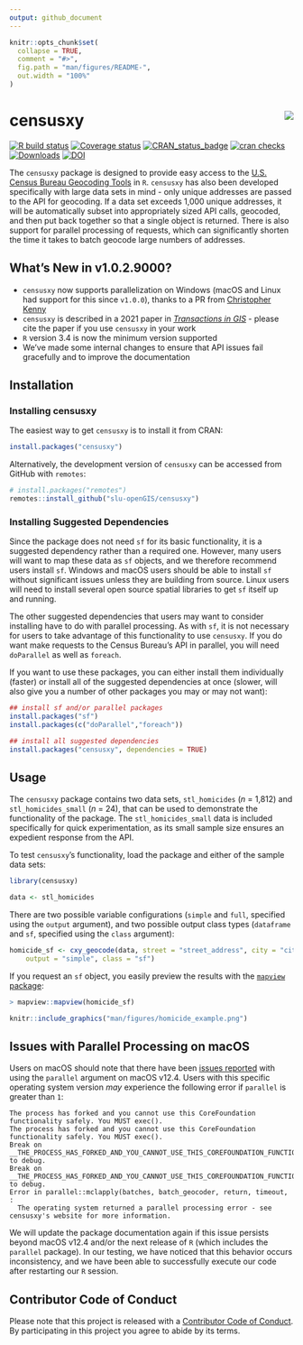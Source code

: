 ```yaml
---
output: github_document
---
```


<!-- README.md is generated from README.Rmd. Please edit that file -->

```r
knitr::opts_chunk$set(
  collapse = TRUE,
  comment = "#>",
  fig.path = "man/figures/README-",
  out.width = "100%"
)
```

# censusxy <img src="man/figures/logo.png" align="right" />

[![R build status](https://github.com/slu-openGIS/censusxy/workflows/R-CMD-check/badge.svg)](https://github.com/slu-openGIS/censusxy/actions)
[![Coverage status](https://codecov.io/gh/slu-openGIS/censusxy/branch/master/graph/badge.svg)](https://codecov.io/github/slu-openGIS/censusxy?branch=master)
[![CRAN_status_badge](https://www.r-pkg.org/badges/version/censusxy)](https://cran.r-project.org/package=censusxy)
[![cran checks](https://cranchecks.info/badges/worst/censusxy)](https://cran.r-project.org/web/checks/check_results_censusxy.html)
[![Downloads](https://cranlogs.r-pkg.org/badges/censusxy?color=brightgreen)](https://www.r-pkg.org/pkg/censusxy)
[![DOI](https://zenodo.org/badge/165924122.svg)](https://zenodo.org/badge/latestdoi/165924122)

The `censusxy` package is designed to provide easy access to the [U.S. Census Bureau Geocoding Tools](https://geocoding.geo.census.gov/geocoder/) in `R`. `censusxy` has also been developed specifically with large data sets in mind - only unique addresses are passed to the API for geocoding. If a data set exceeds 1,000 unique addresses, it will be automatically subset into appropriately sized API calls, geocoded, and then put back together so that a single object is returned. There is also support for parallel processing of requests, which can significantly shorten the time it takes to batch geocode large numbers of addresses.

## What's New in v1.0.2.9000?
* `censusxy` now supports parallelization on Windows (macOS and Linux had support for this since `v1.0.0`), thanks to a PR from [Christopher Kenny](https://github.com/christopherkenny)
* `censusxy` is described in a 2021 paper in [*Transactions in GIS*](https://onlinelibrary.wiley.com/doi/abs/10.1111/tgis.12741) - please cite the paper if you use `censusxy` in your work
* `R` version 3.4 is now the minimum version supported
* We've made some internal changes to ensure that API issues fail gracefully and to improve the documentation

## Installation
### Installing censusxy
The easiest way to get `censusxy` is to install it from CRAN:

```r
install.packages("censusxy")
```

Alternatively, the development version of `censusxy` can be accessed from GitHub with `remotes`:

```r
# install.packages("remotes")
remotes::install_github("slu-openGIS/censusxy")
```

### Installing Suggested Dependencies
Since the package does not need `sf` for its basic functionality, it is a suggested dependency rather than a required one. However, many users will want to map these data as `sf` objects, and we therefore recommend users install `sf`. Windows and macOS users should be able to install `sf` without significant issues unless they are building from source. Linux users will need to install several open source spatial libraries to get `sf` itself up and running. 

The other suggested dependencies that users may want to consider installing have to do with parallel processing. As with `sf`, it is not necessary for users to take advantage of this functionality to use `censusxy`. If you do want make requests to the Census Bureau's API in parallel, you will need `doParallel` as well as `foreach`.

If you want to use these packages, you can either install them individually (faster) or install all of the suggested dependencies at once (slower, will also give you a number of other packages you may or may not want):

```r
## install sf and/or parallel packages
install.packages("sf")
install.packages(c("doParallel","foreach"))

## install all suggested dependencies
install.packages("censusxy", dependencies = TRUE)
```

## Usage
The `censusxy` package contains two data sets, `stl_homicides` (*n* = 1,812) and `stl_homicides_small` (*n* = 24), that can be used to demonstrate the functionality of the package. The `stl_homicides_small` data is included specifically for quick experimentation, as its small sample size ensures an expedient response from the API. 

To test `censusxy`'s functionality, load the package and either of the sample data sets:

```r
library(censusxy)

data <- stl_homicides
```

There are two possible variable configurations (`simple` and `full`, specified using the `output` argument), and two possible output class types (`dataframe` and `sf`, specified using the `class` argument):

```r
homicide_sf <- cxy_geocode(data, street = "street_address", city = "city", state = "state", 
    output = "simple", class = "sf")
```

If you request an `sf` object, you easily preview the results with the [`mapview` package](https://CRAN.R-project.org/package=mapview):

```r
> mapview::mapview(homicide_sf)
```
```r
knitr::include_graphics("man/figures/homicide_example.png")
```

## Issues with Parallel Processing on macOS
Users on macOS should note that there have been [issues reported](https://github.com/slu-openGIS/censusxy/issues/42) with using the `parallel` argument on macOS v12.4. Users with this specific operating system version *may* experience the following error if `parallel` is greater than `1`:

```
The process has forked and you cannot use this CoreFoundation functionality safely. You MUST exec().
The process has forked and you cannot use this CoreFoundation functionality safely. You MUST exec().
Break on __THE_PROCESS_HAS_FORKED_AND_YOU_CANNOT_USE_THIS_COREFOUNDATION_FUNCTIONALITY___YOU_MUST_EXEC__() to debug.
Break on __THE_PROCESS_HAS_FORKED_AND_YOU_CANNOT_USE_THIS_COREFOUNDATION_FUNCTIONALITY___YOU_MUST_EXEC__() to debug.
Error in parallel::mclapply(batches, batch_geocoder, return, timeout,  : 
  The operating system returned a parallel processing error - see censusxy's website for more information.
```

We will update the package documentation again if this issue persists beyond macOS v12.4 and/or the next release of `R` (which includes the `parallel` package). In our testing, we have noticed that this behavior occurs inconsistency, and we have been able to successfully execute our code after restarting our `R` session.

## Contributor Code of Conduct
Please note that this project is released with a [Contributor Code of Conduct](https://slu-opengis.github.io/censusxy/CODE_OF_CONDUCT.html). By participating in this project you agree to abide by its terms.
